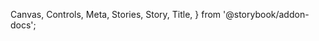   Canvas,
  Controls,
  Meta,
  Stories,
  Story,
  Title,
} from '@storybook/addon-docs';



<Meta of={CardStories} />

<Title />

<Markdown>{_01_Overview}</Markdown>
<Canvas of={CardStories.Default} sourceState="shown" withToolbar="true" />
<Controls of={CardStories.Default} />

<Markdown>{_02_Usage}</Markdown>

## Component Properties

<Markdown>{_03_Image}</Markdown>

<Markdown>{_04_Slot}</Markdown>

<Markdown>{_05_BestPractices}</Markdown>

## Examples

### Image Only

<Canvas of={CardStories.ImageOnly} />

### Content Only

<Canvas of={CardStories.ContentOnly} />
